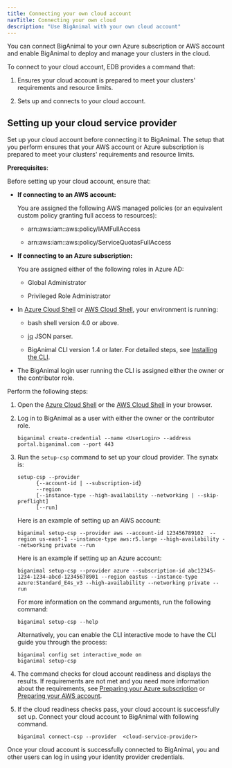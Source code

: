 ```yaml
---
title: Connecting your own cloud account
navTitle: Connecting your own cloud
description: "Use BigAnimal with your own cloud account" 
---
```


You can connect BigAnimal to your own Azure subscription or AWS account and enable BigAnimal to deploy and manage your clusters in the cloud. 

To connect to your cloud account, EDB provides a command that:
 
 1. Ensures your cloud account is prepared to meet your clusters' requirements and resource limits.
 
 1. Sets up and connects to your cloud account.

## Setting up your cloud service provider

Set up your cloud account before connecting it to BigAnimal. The setup that you perform ensures that your AWS account or Azure subscription is prepared to meet your clusters' requirements and resource limits.

**Prerequisites**:

Before setting up your cloud account, ensure that:

 - **If connecting to an AWS account:** 

   You are assigned the following AWS managed policies (or an equivalent custom policy granting full access to resources):

    - arn:aws:iam::aws:policy/IAMFullAccess

    - arn:aws:iam::aws:policy/ServiceQuotasFullAccess
    
 - **If connecting to an Azure subscription:** 
 
   You are assigned either of the following roles in Azure AD:

    - Global Administrator

    - Privileged Role Administrator

 - In [Azure Cloud Shell](https://shell.azure.com/) or [AWS Cloud Shell](https://console.aws.amazon.com/cloudshell), your environment is running: 

      - bash shell version 4.0 or above. 

      - [jq](https://stedolan.github.io/jq/) JSON parser.
      - BigAnimal CLI version 1.4 or later. For detailed steps, see [Installing the CLI](../../reference/cli/#installing-the-cli).

 - The BigAnimal login user running the CLI is assigned either the owner or the contributor role.
   
Perform the following steps:

1. Open the [Azure Cloud Shell](https://shell.azure.com/) or the [AWS Cloud Shell](https://console.aws.amazon.com/cloudshell) in your browser. 

1. Log in to BigAnimal as a user with either the owner or the contributor role.
   
   ```
   biganimal create-credential --name <UserLogin> --address portal.biganimal.com --port 443
   ```

1. Run the `setup-csp` command to set up your cloud provider. The synatx is:
   
    ```
    setup-csp --provider 
          {--account-id | --subscription-id}
          --region
          [--instance-type --high-availability --networking | --skip-preflight]
          [--run]
    ```
   
   Here is an example of setting up an AWS account:

    ```
   biganimal setup-csp --provider aws --account-id 123456789102  --region us-east-1 --instance-type aws:r5.large --high-availability --networking private --run
   ```

   Here is an example if setting up an Azure account:
    ```
   biganimal setup-csp --provider azure --subscription-id abc12345-1234-1234-abcd-12345678901 --region eastus --instance-type azure:Standard_E4s_v3 --high-availability --networking private --run
   ```
  
   For more information on the command arguments, run the following command:

   ```
   biganimal setup-csp --help
   ```        
   
   Alternatively, you can enable the CLI interactive mode to have the CLI guide you through the process:
   ```
   biganimal config set interactive_mode on
   biganimal setup-csp
   ```
  
1. The command checks for cloud account readiness and displays the results. If requirements are not met and you need more information about the requirements, see [Preparing your Azure subscription](../preparing_cloud_account/01_preparing_azure/#configure-your-azure-subscription) or [Preparing your AWS account](../preparing_cloud_account/02_preparing_aws/#configure-your-aws-account). 

	
1. If the cloud readiness checks pass, your cloud account is successfully set up. Connect your cloud account to BigAnimal with following command. 
   ```
   biganimal connect-csp --provider  <cloud-service-provider> 
   ```

Once your cloud account is successfully connected to BigAnimal, you and other users can log in using your identity provider credentials.